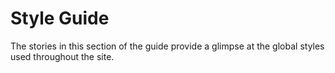 
<Meta title="Style Guide/Intro" />

# Style Guide

The stories in this section of the guide provide a glimpse at the global styles used throughout the site.
